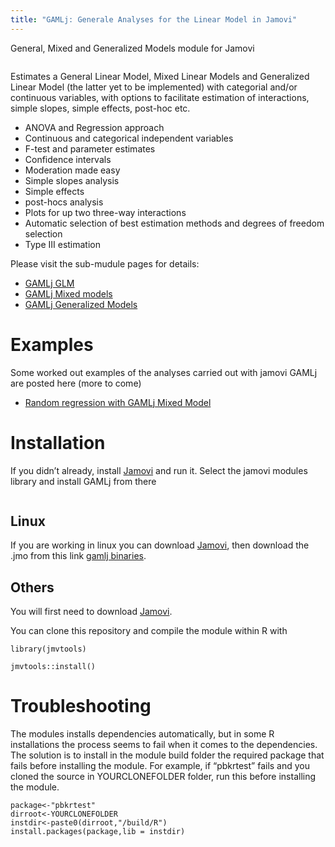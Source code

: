```yaml
---
title: "GAMLj: Generale Analyses for the Linear Model in Jamovi"
---
```

  

General, Mixed and Generalized Models module for Jamovi

<img src="docs/i1.png" class="img-responsive" alt="">


Estimates a General Linear Model, Mixed Linear Models and Generalized Linear Model (the latter yet to be implemented) with categorial and/or continuous variables, with options to facilitate estimation of interactions, simple slopes, simple effects, post-hoc etc.

* ANOVA and Regression approach
* Continuous and categorical independent variables
* F-test and parameter estimates
* Confidence intervals
* Moderation made easy
* Simple slopes analysis
* Simple effects
* post-hocs analysis
* Plots for up two three-way interactions
* Automatic selection of best estimation methods and degrees of freedom selection
* Type III estimation

Please visit the sub-mudule pages for details:

* [GAMLj GLM](glm.html)
* [GAMLj Mixed models](mixed.html)
* [GAMLj Generalized Models](gzlm.html)

# Examples

Some worked out examples of the analyses carried out with jamovi GAMLj are posted here (more to come)

* [Random regression with GAMLj Mixed Model](mixed_example1.html)


# Installation

If you didn't already, install [Jamovi](https://www.jamovi.org/download.html) and run it. Select the jamovi modules library and install GAMLj from there

<img src="glm/install.png" class="img-responsive" alt="">

## Linux

If you are working in linux you can download [Jamovi](https://www.jamovi.org/download.html), then download the .jmo from this link [gamlj binaries](https://github.com/mcfanda/binaries/blob/master/gamlj_linux.jmo).


## Others

You will first need to download [Jamovi](https://www.jamovi.org/download.html). 


You can clone this repository and compile the module within R with 

```
library(jmvtools)

jmvtools::install()

```

# Troubleshooting

The modules installs dependencies automatically, but in some R installations the process seems to fail when it comes to the dependencies. The solution is to install in the module build folder the required package that fails before installing the module. For example, if "pbkrtest" fails and you cloned the source in YOURCLONEFOLDER folder, run this before installing the module.


```
package<-"pbkrtest"
dirroot<-YOURCLONEFOLDER
instdir<-paste0(dirroot,"/build/R")
install.packages(package,lib = instdir)


```


